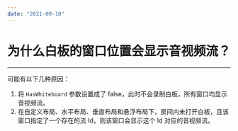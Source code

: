```yaml
---
date: "2021-09-10"
---
```

# 为什么白板的窗口位置会显示音视频流？
---

可能有以下几种原因：
1. 将 `HasWhiteboard` 参数设置成了 false，此时不会录制白板，所有窗口均显示音视频流。
2. 在自定义布局、水平布局、垂直布局和悬浮布局下，房间内未打开白板，且该窗口指定了一个存在的流 Id，则该窗口会显示这个 Id 对应的音视频流。